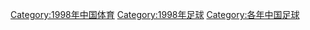 {{Cat topic in year| topic=中国足球|year=1998}}
[[Category:1998年中国体育|Category:1998年中国体育]]
[[Category:1998年足球|Category:1998年足球]]
[[Category:各年中国足球|Category:各年中国足球]]